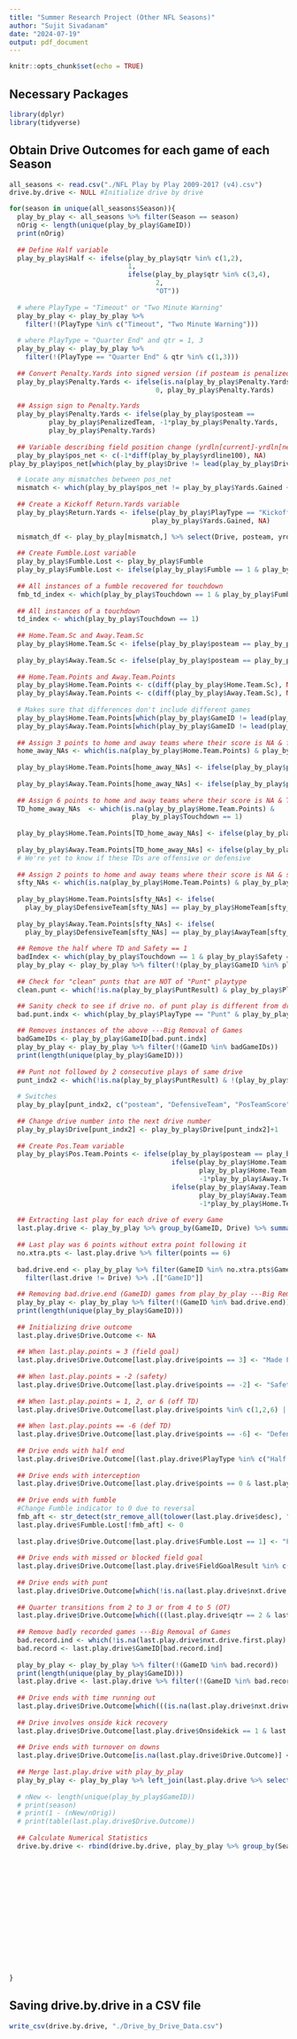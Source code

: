 ---
title: "Summer Research Project (Other NFL Seasons)"
author: "Sujit Sivadanam"
date: "2024-07-19"
output: pdf_document
---

```{r setup, include=FALSE}
knitr::opts_chunk$set(echo = TRUE)
```

## Necessary Packages

```{r}
library(dplyr)
library(tidyverse)
```

## Obtain Drive Outcomes for each game of each Season

```{r}
all_seasons <- read.csv("./NFL Play by Play 2009-2017 (v4).csv")
drive.by.drive <- NULL #Initialize drive by drive

for(season in unique(all_seasons$Season)){
  play_by_play <- all_seasons %>% filter(Season == season)
  nOrig <- length(unique(play_by_play$GameID))
  print(nOrig)
  
  ## Define Half variable
  play_by_play$Half <- ifelse(play_by_play$qtr %in% c(1,2),
                              1,
                              ifelse(play_by_play$qtr %in% c(3,4),
                                     2,
                                     "OT"))
  
  # where PlayType = "Timeout" or "Two Minute Warning"
  play_by_play <- play_by_play %>% 
    filter(!(PlayType %in% c("Timeout", "Two Minute Warning")))
  
  # where PlayType = "Quarter End" and qtr = 1, 3
  play_by_play <- play_by_play %>%
    filter(!(PlayType == "Quarter End" & qtr %in% c(1,3)))
  
  ## Convert Penalty.Yards into signed version (if posteam is penalized, sign is negative) within each drive
  play_by_play$Penalty.Yards <- ifelse(is.na(play_by_play$Penalty.Yards),
                                     0, play_by_play$Penalty.Yards)

  ## Assign sign to Penalty.Yards
  play_by_play$Penalty.Yards <- ifelse(play_by_play$posteam ==
          play_by_play$PenalizedTeam, -1*play_by_play$Penalty.Yards,
          play_by_play$Penalty.Yards)
  
  ## Variable describing field position change (yrdln[current]-yrdln[next]) within each game, each drive
  play_by_play$pos_net <- c(-1*diff(play_by_play$yrdline100), NA)
play_by_play$pos_net[which(play_by_play$Drive != lead(play_by_play$Drive))] <- NA

  # Locate any mismatches between pos_net
  mismatch <- which(play_by_play$pos_net != play_by_play$Yards.Gained + play_by_play$Penalty.Yards)
  
  ## Create a Kickoff Return.Yards variable
  play_by_play$Return.Yards <- ifelse(play_by_play$PlayType == "Kickoff",
                                    play_by_play$Yards.Gained, NA)

  mismatch_df <- play_by_play[mismatch,] %>% select(Drive, posteam, yrdln, yrdline100, pos_net, Yards.Gained, Return.Yards, Penalty.Yards, Accepted.Penalty, desc, PlayType, qtr) %>% filter(PlayType != "No Play")
  
  ## Create Fumble.Lost variable
  play_by_play$Fumble.Lost <- play_by_play$Fumble
  play_by_play$Fumble.Lost <- ifelse(play_by_play$Fumble == 1 & play_by_play$Drive != lead(play_by_play$Drive), 1, 0)
  
  ## All instances of a fumble recovered for touchdown
  fmb_td_index <- which(play_by_play$Touchdown == 1 & play_by_play$Fumble == 1 & play_by_play$Fumble.Lost == 0)
  
  ## All instances of a touchdown
  td_index <- which(play_by_play$Touchdown == 1)
  
  ## Home.Team.Sc and Away.Team.Sc
  play_by_play$Home.Team.Sc <- ifelse(play_by_play$posteam == play_by_play$HomeTeam, play_by_play$PosTeamScore, play_by_play$DefTeamScore)
  
  play_by_play$Away.Team.Sc <- ifelse(play_by_play$posteam == play_by_play$AwayTeam, play_by_play$PosTeamScore, play_by_play$DefTeamScore)
  
  ## Home.Team.Points and Away.Team.Points
  play_by_play$Home.Team.Points <- c(diff(play_by_play$Home.Team.Sc), NA)
  play_by_play$Away.Team.Points <- c(diff(play_by_play$Away.Team.Sc), NA)
  
  # Makes sure that differences don't include different games
  play_by_play$Home.Team.Points[which(play_by_play$GameID != lead(play_by_play$GameID))] <- NA
  play_by_play$Away.Team.Points[which(play_by_play$GameID != lead(play_by_play$GameID))] <- NA
  
  ## Assign 3 points to home and away teams where their score is NA & field goal made
  home_away_NAs <- which(is.na(play_by_play$Home.Team.Points) & play_by_play$FieldGoalResult == "Good")
  
  play_by_play$Home.Team.Points[home_away_NAs] <- ifelse(play_by_play$posteam[home_away_NAs] == play_by_play$HomeTeam[home_away_NAs], 3, 0)
  
  play_by_play$Away.Team.Points[home_away_NAs] <- ifelse(play_by_play$posteam[home_away_NAs] == play_by_play$AwayTeam[home_away_NAs], 3, 0)
  
  ## Assign 6 points to home and away teams where their score is NA & TD scored
  TD_home_away_NAs  <- which(is.na(play_by_play$Home.Team.Points) &
                               play_by_play$Touchdown == 1)
  
  play_by_play$Home.Team.Points[TD_home_away_NAs] <- ifelse(play_by_play$posteam[TD_home_away_NAs] == play_by_play$HomeTeam[TD_home_away_NAs], 6, 0)
  
  play_by_play$Away.Team.Points[TD_home_away_NAs] <- ifelse(play_by_play$posteam[TD_home_away_NAs] == play_by_play$AwayTeam[TD_home_away_NAs], 6, 0)
  # We're yet to know if these TDs are offensive or defensive
  
  ## Assign 2 points to home and away teams where their score is NA & safety scored
  sfty_NAs <- which(is.na(play_by_play$Home.Team.Points) & play_by_play$Safety == 1)
  
  play_by_play$Home.Team.Points[sfty_NAs] <- ifelse(
    play_by_play$DefensiveTeam[sfty_NAs] == play_by_play$HomeTeam[sfty_NAs], 2, 0)
  
  play_by_play$Away.Team.Points[sfty_NAs] <- ifelse(
    play_by_play$DefensiveTeam[sfty_NAs] == play_by_play$AwayTeam[sfty_NAs], 2, 0)
  
  ## Remove the half where TD and Safety == 1
  badIndex <- which(play_by_play$Touchdown == 1 & play_by_play$Safety == 1)
  play_by_play <- play_by_play %>% filter(!(play_by_play$GameID %in% play_by_play$GameID[badIndex]))
  
  ## Check for "clean" punts that are NOT of "Punt" playtype
  clean.punt <- which(!is.na(play_by_play$PuntResult) & play_by_play$PlayType != "Punt")

  ## Sanity check to see if drive no. of punt play is different from drive no. of next play
  bad.punt.indx <- which(play_by_play$PlayType == "Punt" & play_by_play$Drive == lead(play_by_play$Drive) & !str_detect(tolower(play_by_play$desc), "fake punt"))
  
  ## Removes instances of the above ---Big Removal of Games
  badGameIDs <- play_by_play$GameID[bad.punt.indx]
  play_by_play <- play_by_play %>% filter(!(GameID %in% badGameIDs))
  print(length(unique(play_by_play$GameID)))
  
  ## Punt not followed by 2 consecutive plays of same drive
  punt_indx2 <- which(!is.na(play_by_play$PuntResult) & !(play_by_play$Drive == lead(play_by_play$Drive) & play_by_play$Drive == lead(play_by_play$Drive, 2)))
  
  # Switches
  play_by_play[punt_indx2, c("posteam", "DefensiveTeam", "PosTeamScore", "DefTeamScore")] <- play_by_play[punt_indx2, c("DefensiveTeam", "posteam", "DefTeamScore", "PosTeamScore")]
  
  ## Change drive number into the next drive number
  play_by_play$Drive[punt_indx2] <- play_by_play$Drive[punt_indx2]+1
  
  ## Create Pos.Team variable
  play_by_play$Pos.Team.Points <- ifelse(play_by_play$posteam == play_by_play$HomeTeam,
                                         ifelse(play_by_play$Home.Team.Points >= play_by_play$Away.Team.Points,
                                                play_by_play$Home.Team.Points,
                                                -1*play_by_play$Away.Team.Points),
                                         ifelse(play_by_play$Away.Team.Points >= play_by_play$Home.Team.Points,
                                                play_by_play$Away.Team.Points,
                                                -1*play_by_play$Home.Team.Points))
  
  ## Extracting last play for each drive of every Game
  last.play.drive <- play_by_play %>% group_by(GameID, Drive) %>% summarize(nxt.drive.first.play = head(PlayType,1), nxt.drive.punt.result = head(PuntResult,1), nxt.drive.qtr = head(qtr,1), points = tail(Pos.Team.Points,1), qtr = tail(qtr,1), down = tail(down,1), PlayType = tail(PlayType,1), desc = tail(desc,1), Fumble.Lost = tail(Fumble.Lost,1), InterceptionThrown = tail(InterceptionThrown,1), FieldGoalResult = tail(FieldGoalResult,1), ChalReplayResult = tail(ChalReplayResult,1), TwoPointConv = tail(TwoPointConv,1), Onsidekick = tail(Onsidekick,1), posteam = head(posteam,1)) %>% ungroup() %>% mutate(nxt.drive.first.play = lead(nxt.drive.first.play), nxt.drive.punt.result = lead(nxt.drive.punt.result), nxt.drive.qtr = lead(nxt.drive.qtr), .by="GameID")
  
  ## Last play was 6 points without extra point following it
  no.xtra.pts <- last.play.drive %>% filter(points == 6)
  
  bad.drive.end <- play_by_play %>% filter(GameID %in% no.xtra.pts$GameID) %>% group_by(GameID) %>% summarize(last.drive = tail(Drive,1)) %>% left_join(no.xtra.pts) %>% 
    filter(last.drive != Drive) %>% .[["GameID"]]
  
  ## Removing bad.drive.end (GameID) games from play_by_play ---Big Removal of Games
  play_by_play <- play_by_play %>% filter(!(GameID %in% bad.drive.end))
  print(length(unique(play_by_play$GameID)))
  
  ## Initializing drive outcome
  last.play.drive$Drive.Outcome <- NA
  
  ## When last.play.points = 3 (field goal)
  last.play.drive$Drive.Outcome[last.play.drive$points == 3] <- "Made Field Goal"
  
  ## When last.play.points = -2 (safety)
  last.play.drive$Drive.Outcome[last.play.drive$points == -2] <- "Safety"
  
  ## When last.play.points = 1, 2, or 6 (off TD)
  last.play.drive$Drive.Outcome[last.play.drive$points %in% c(1,2,6) | last.play.drive$PlayType == "Extra Point" | !is.na(last.play.drive$TwoPointConv)] <- "Offensive Touchdown"
  
  ## When last.play.points == -6 (def TD)
  last.play.drive$Drive.Outcome[last.play.drive$points == -6] <- "Defensive Touchdown"
  
  ## Drive ends with half end
  last.play.drive$Drive.Outcome[(last.play.drive$PlayType %in% c("Half End", "End of Game")) | (last.play.drive$PlayType == "Quarter End" & last.play.drive$qtr %in% c(2,4,5))] <- "End of Half"
  
  ## Drive ends with interception
  last.play.drive$Drive.Outcome[last.play.drive$points == 0 & last.play.drive$InterceptionThrown == 1] <- "Interception"
  
  ## Drive ends with fumble
  #Change Fumble indicator to 0 due to reversal
  fmb_aft <- str_detect(str_remove_all(tolower(last.play.drive$desc), ".*reverse"), "fumble")
  last.play.drive$Fumble.Lost[!fmb_aft] <- 0
  
  last.play.drive$Drive.Outcome[last.play.drive$Fumble.Lost == 1] <- "Fumble"
  
  ## Drive ends with missed or blocked field goal
  last.play.drive$Drive.Outcome[last.play.drive$FieldGoalResult %in% c("No Good", "Blocked")] <- "Missed Field Goal"
  
  ## Drive ends with punt
  last.play.drive$Drive.Outcome[which(!is.na(last.play.drive$nxt.drive.punt.result))] <- "Punt"
  
  ## Quarter transitions from 2 to 3 or from 4 to 5 (OT)
  last.play.drive$Drive.Outcome[which(((last.play.drive$qtr == 2 & last.play.drive$nxt.drive.qtr == 3) | (last.play.drive$qtr == 4 & last.play.drive$nxt.drive.qtr == 5)) & is.na(last.play.drive$Drive.Outcome))] <- "End of Half"
  
  ## Remove badly recorded games ---Big Removal of Games
  bad.record.ind <- which(!is.na(last.play.drive$nxt.drive.first.play) & last.play.drive$down != 4 & is.na(last.play.drive$Drive.Outcome))
  bad.record <- last.play.drive$GameID[bad.record.ind]
  
  play_by_play <- play_by_play %>% filter(!(GameID %in% bad.record))
  print(length(unique(play_by_play$GameID)))
  last.play.drive <- last.play.drive %>% filter(!(GameID %in% bad.record))
  
  ## Drive ends with time running out
  last.play.drive$Drive.Outcome[which(((is.na(last.play.drive$nxt.drive.first.play) & last.play.drive$down != 4) | (last.play.drive$down == 4 & last.play.drive$PlayType == "Punt")) & is.na(last.play.drive$Drive.Outcome))] <- "End of Half"
  
  ## Drive involves onside kick recovery
  last.play.drive$Drive.Outcome[last.play.drive$Onsidekick == 1 & last.play.drive$posteam != lead(last.play.drive$posteam) & str_detect(last.play.drive$desc, "RECOVER")] <- "Onside Kick Recovery"
  
  ## Drive ends with turnover on downs
  last.play.drive$Drive.Outcome[is.na(last.play.drive$Drive.Outcome)] <- "Turnover on Downs"
  
  ## Merge last.play.drive with play_by_play
  play_by_play <- play_by_play %>% left_join(last.play.drive %>% select(GameID, Drive, Drive.Outcome))
  
  # nNew <- length(unique(play_by_play$GameID))
  # print(season)
  # print(1 - (nNew/nOrig))
  # print(table(last.play.drive$Drive.Outcome))
  
  ## Calculate Numerical Statistics
  drive.by.drive <- rbind(drive.by.drive, play_by_play %>% group_by(Season, GameID, Drive) %>% summarize(n.sacks = sum(Sack),
                                                                                                         n.completions = sum(PassOutcome == "Complete", na.rm=T),
                                                                                                         n.incompletions = sum(PassOutcome == "Incomplete", na.rm=T),
                                                                                                         n.stuffed.runs = sum(RushAttempt == 1 & pos_net <= 0, na.rm=T),
                                                                                                         n.positive.runs = sum(RushAttempt == 1 & pos_net > 0, na.rm=T),
                                                                                                         n.negative.plays = sum(pos_net < 0 & PlayType != "Kickoff", na.rm=T),
                                                                                                         n.fumbles = sum(Fumble == 1, na.rm=T),
                                                                                                         first.downs.gained = sum(FirstDown == 1 & pos_net > 0, na.rm=T),
                                                                                                         third.downs.converted = sum(FirstDown == 1 & pos_net > 0 & lag(down) == 3, na.rm=T),
                                                                                                         takeaway.nonscore = ifelse((InterceptionThrown[1] == 1 | Fumble.Lost[1] == 1 | (Onsidekick[1] == 1 & posteam[1] != lead(posteam[1]) & str_detect(desc[1], "RECOVER"))) & Drive.Outcome[1] != "Defensive Touchdown",1,0),
                                                                                                         turnover.nonscore = ifelse(takeaway.nonscore == 1 | Drive.Outcome %in% c("Missed Field Goal", "Turnover on Downs"),1,0),
                                                                                                         punt.safety = ifelse(Drive.Outcome %in% c("Punt", "Safety"),1,0),
                                                                                                         pts.scored = sum(Pos.Team.Points, na.rm=T),
                                                                                                         ST.return.yards.net = ifelse((head(PlayType,1) %in% c("Kickoff", "Punt")) | !str_detect(tolower(desc),"touchback") | !str_detect(tolower(desc),"fair catch") | !str_detect(tolower(desc),"penalty"), tail(as.numeric(unlist(str_extract_all(desc, "[+-]?\\d+"))),1), 0),
                                                                                                         off.ST.start.pos = ifelse(head(PlayType,1) %in% c("Kickoff", "Punt"), head(yrdline100,2)[2], head(yrdline100,1)),
                                                                                                         off.ST.yards.gained = off.ST.start.pos-ifelse(head(Drive.Outcome,1) != "Offensive Touchdown", ifelse(head(Drive.Outcome,1) == "Punt", off.ST.start.pos-tail(as.numeric(unlist(str_extract_all(desc, "[+-]?\\d+"))),1), tail(yrdline100,1)), 0)+ST.return.yards.net))
}
```

## Saving drive.by.drive in a CSV file

```{r}
write_csv(drive.by.drive, "./Drive_by_Drive_Data.csv")
```
